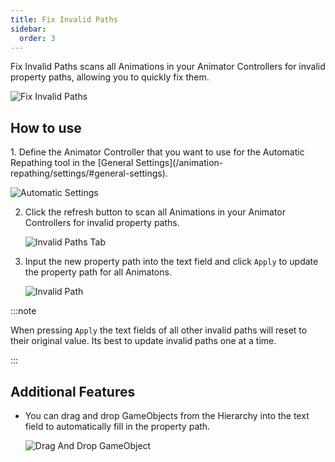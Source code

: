 ```yaml
---
title: Fix Invalid Paths
sidebar:
  order: 3
---
```


Fix Invalid Paths scans all Animations in your Animator Controllers for invalid property paths, allowing you to quickly fix them.

![Fix Invalid Paths](../../../assets/images/animation-repathing/invalid.gif)

## How to use

<Steps>
1. Define the Animator Controller that you want to use for the Automatic Repathing tool in the [General Settings](/animation-repathing/settings/#general-settings).

   ![Automatic Settings](../../../assets/images/animation-repathing/automatic-settings.png)
   
2. Click the refresh button to scan all Animations in your Animator Controllers for invalid property paths.

   ![Invalid Paths Tab](../../../assets/images/animation-repathing/invalid-refresh.gif)

3. Input the new property path into the text field and click ``Apply`` to update the property path for all Animatons.

   ![Invalid Path](../../../assets/images/animation-repathing/invalid-apply.gif)
</Steps>

:::note

When pressing ``Apply`` the text fields of all other invalid paths will reset to their original value. Its best to update invalid paths one at a time.

:::

## Additional Features

- You can drag and drop GameObjects from the Hierarchy into the text field to automatically fill in the property path.

   ![Drag And Drop GameObject](../../../assets/images/animation-repathing/invalid-gameobject.gif)